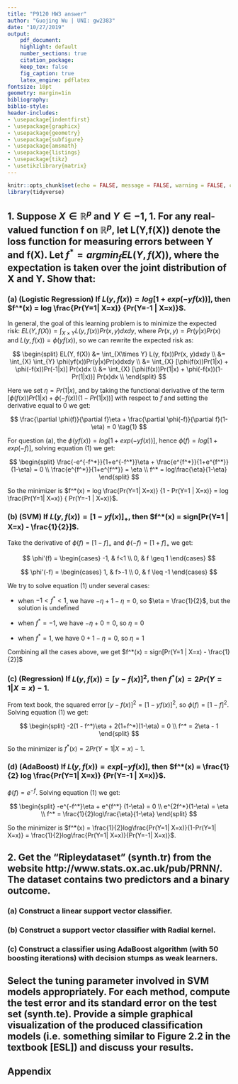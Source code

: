 ```yaml
---
title: "P9120 HW3 answer"
author: "Guojing Wu | UNI: gw2383"
date: "10/27/2019"
output:
    pdf_document:
    highlight: default
    number_sections: true
    citation_package:
    keep_tex: false
    fig_caption: true
    latex_engine: pdflatex
fontsize: 10pt
geometry: margin=1in
bibliography:
biblio-style:
header-includes:
- \usepackage{indentfirst}
- \usepackage{graphicx}
- \usepackage{geometry}
- \usepackage{subfigure}
- \usepackage{amsmath}
- \usepackage{listings}
- \usepackage{tikz}
- \usetikzlibrary{matrix}
---
```


```r
knitr::opts_chunk$set(echo = FALSE, message = FALSE, warning = FALSE, comment = "")
library(tidyverse)
```

## 1. Suppose $X \in \mathbb{R}^p$ and $Y \in {-1, 1}$. For any real-valued function f on $\mathbb{R}^p$, let L(Y,f(X)) denote the loss function for measuring errors between Y and f(X). Let $f^* = argmin_{f}EL(Y, f(X))$, where the expectation is taken over the joint distribution of X and Y. Show that:

### (a) (Logistic Regression) If $L(y, f(x)) = log[1 + exp(-yf(x))]$, then $f^*(x) = log \frac{Pr(Y=1|  X=x)} {Pr(Y=-1 | X=x)}$.

In general, the goal of this learning problem is to minimize the expected risk: $EL(Y, f(X)) = \int_{X\times Y} L(y, f(x))Pr(x, y)dxdy$, where $Pr(x, y) = Pr(y|x)Pr(x)$ and $L(y, f(x)) = \phi(yf(x))$, so we can rewrite the expected risk as:

$$
\begin{split}
EL(Y, f(X)) &= \int_{X\times Y} L(y, f(x))Pr(x, y)dxdy \\
&= \int_{X} \int_{Y} \phi(yf(x))Pr(y|x)Pr(x)dxdy \\
&= \int_{X} [\phi(f(x))Pr(1|x) + \phi(-f(x))Pr(-1|x)] Pr(x)dx \\
&= \int_{X} [\phi(f(x))Pr(1|x) + \phi(-f(x))(1-Pr(1|x))] Pr(x)dx \\
\end{split}
$$

Here we set $\eta = Pr(1|x)$, and by taking the functional derivative of the term $[\phi(f(x))Pr(1|x) + \phi(-f(x))(1-Pr(1|x))]$ with respect to $f$ and setting the derivative equal to 0 we get:

$$
\frac{\partial \phi(f)}{\partial f}\eta + \frac{\partial \phi(-f)}{\partial f}(1-\eta) = 0
\tag{1}
$$

For question (a), the $\phi(yf(x)) = log[1 + exp(-yf(x))]$, hence $\phi(f) = log[1 + exp(-f)]$, solving equation (1) we get: 

$$
\begin{split}
\frac{-e^{-f^*}}{1+e^{-f^*}}\eta + \frac{e^{f^*}}{1+e^{f^*}}(1-\eta) = 0 \\
\frac{e^{f^*}}{1+e^{f^*}} = \eta \\
f^* = log\frac{\eta}{1-\eta}
\end{split}
$$

So the minimizer is $f^*(x) = log \frac{Pr(Y=1|  X=x)} {1 - Pr(Y=1 | X=x)} = log \frac{Pr(Y=1|  X=x)} { Pr(Y=-1 | X=x)}$.

### (b) (SVM) If $L(y, f(x)) = [1 - yf(x)]_{+}$, then $f^*(x) = sign[Pr(Y=1 | X=x) - \frac{1}{2}]$.

Take the derivative of $\phi(f) = [1 - f]_+$ and $\phi(-f) = [1 + f]_+$ we get:

$$
\phi'(f) = 
\begin{cases}
  -1, & f<1 \\
  0, & f \geq 1
\end{cases}
$$

$$
\phi'(-f) = 
\begin{cases}
  1, & f>-1 \\
  0, & f \leq -1
\end{cases}
$$

We try to solve equation (1) under several cases:

* when $-1 < f^* < 1$, we have $-\eta + 1 - \eta = 0$, so $\eta = \frac{1}{2}$, but the solution is undefined

* when $f^* = -1$, we have $-\eta + 0 = 0$, so $\eta = 0$

* when $f^* = 1$, we have $0 + 1 -\eta = 0$, so $\eta = 1$

Combining all the cases above, we get $f^*(x) = sign[Pr(Y=1 | X=x) - \frac{1}{2}]$

### (c) (Regression) If $L(y, f(x)) = [y - f(x)]^2$, then $f^*(x) = 2Pr(Y=1 | X=x) - 1$.

From text book, the squared error $[y - f(x)]^2 = [1 - yf(x)]^2$, so $\phi(f) = [1 - f]^2$. Solving equation (1) we get:

$$
\begin{split}
-2(1 - f^*)\eta + 2(1+f^*)(1-\eta) = 0 \\
f^* = 2\eta - 1
\end{split}
$$

So the minimizer is $f^*(x) = 2Pr(Y=1 | X=x) - 1$.

### (d) (AdaBoost) If $L(y, f(x)) = exp[-yf(x)]$, then $f^*(x) = \frac{1}{2} log \frac{Pr(Y=1|  X=x)} {Pr(Y=-1 | X=x)}$.

$\phi(f) = e^{-f}$. Solving equation (1) we get:

$$
\begin{split}
-e^{-f^*}\eta + e^{f^*} (1-\eta) = 0 \\
e^{2f^*}(1-\eta) = \eta \\
f^* = \frac{1}{2}log\frac{\eta}{1-\eta}
\end{split}
$$

So the minimizer is $f^*(x) = \frac{1}{2}log\frac{Pr(Y=1|  X=x)}{1-Pr(Y=1|  X=x)} = \frac{1}{2}log\frac{Pr(Y=1|  X=x)}{Pr(Y=-1|  X=x)}$.

## 2. Get the “Ripleydataset” (synth.tr) from the website http://www.stats.ox.ac.uk/pub/PRNN/. The dataset contains two predictors and a binary outcome.

### (a) Construct a linear support vector classifier.

### (b) Construct a support vector classifier with Radial kernel.

### (c) Construct a classifier using AdaBoost algorithm (with 50 boosting iterations) with decision stumps as weak learners.

## Select the tuning parameter involved in SVM models appropriately. For each method, compute the test error and its standard error on the test set (synth.te). Provide a simple graphical visualization of the produced classification models (i.e. something similar to Figure 2.2 in the textbook [ESL]) and discuss your results.

## Appendix
```r
```